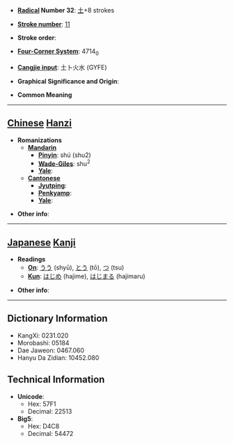 * '''[[Wiktionary:Chinese radical index| Radical]] Number 32''': [[Wiktionary:Chinese radical index 土|土]]+8 strokes

* '''[[Wiktionary:Chinese total strokes index|Stroke number]]''': [[Wiktionary:Chinese total strokes index 11|11]]

* '''Stroke order''': 

* '''[[Wiktionary:Chinese four corner index|Four-Corner System]]''': 4714<sub>0</sub>

* '''[[Wiktionary:Chinese Cangjie index|Cangjie input]]''': 土卜火水 (GYFE)

* '''Graphical Significance and Origin''': 

* '''Common Meaning'''

----

== [[Chinese]] [[Hanzi]] ==

* '''Romanizations'''
** '''[[Mandarin]]'''
*** '''[[Pinyin]]''': shú (shu2)
*** '''[[Wade-Giles]]''': shu<sup>2</sup>
*** '''[[Yale]]''': 
** '''[[Cantonese]]'''
*** '''[[Jyutping]]''':
*** '''[[Penkyamp]]''': 
*** '''[[Yale]]''': 

* '''Other info''': 

----

== [[Japanese]] [[Kanji]] ==

* '''Readings'''
** '''[[On]]''': [[うう]] (shyū), [[とう]] (tō), [[つ]] (tsu)
** '''[[Kun]]''': [[はじめ]] (hajime), [[はじまる]] (hajimaru)

* '''Other info''':  

----

== Dictionary Information ==

* KangXi: 0231.020
* Morobashi: 05184
* Dae Jaweon: 0467.060
* Hanyu Da Zidian: 10452.080

== Technical Information ==

* '''Unicode''':
** Hex: 57F1
** Decimal: 22513
* '''Big5''':
** Hex: D4C8
** Decimal: 54472
